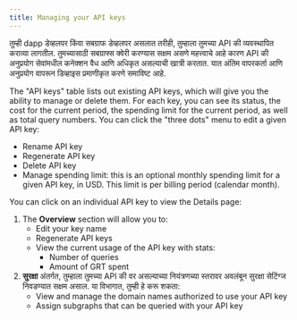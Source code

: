 ```yaml
---
title: Managing your API keys
---
```


तुम्ही dapp डेव्हलपर किंवा सबग्राफ डेव्हलपर असलात तरीही, तुम्हाला तुमच्या API की व्यवस्थापित कराव्या लागतील. तुमच्यासाठी सबग्राफ्स क्वेरी करण्यास सक्षम असणे महत्त्वाचे आहे कारण API की अनुप्रयोग सेवांमधील कनेक्शन वैध आणि अधिकृत असल्याची खात्री करतात. यात अंतिम वापरकर्ता आणि अनुप्रयोग वापरून डिव्हाइस प्रमाणीकृत करणे समाविष्ट आहे.

The "API keys" table lists out existing API keys, which will give you the ability to manage or delete them. For each key, you can see its status, the cost for the current period, the spending limit for the current period, as well as total query numbers. You can click the "three dots" menu to edit a given API key:

- Rename API key
- Regenerate API key
- Delete API key
- Manage spending limit: this is an optional monthly spending limit for a given API key, in USD. This limit is per billing period (calendar month).

You can click on an individual API key to view the Details page:

1. The **Overview** section will allow you to:
   - Edit your key name
   - Regenerate API keys
   - View the current usage of the API key with stats:
     - Number of queries
     - Amount of GRT spent
2. **सुरक्षा** अंतर्गत, तुम्‍हाला तुमच्‍या API की वर असल्‍याच्‍या नियंत्रणच्‍या स्‍तरावर अवलंबून सुरक्षा सेटिंग्‍ज निवडण्‍यात सक्षम असाल. या विभागात, तुम्ही हे करू शकता:
   - View and manage the domain names authorized to use your API key
   - Assign subgraphs that can be queried with your API key
